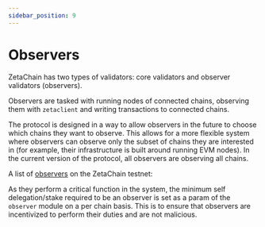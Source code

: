 ```yaml
---
sidebar_position: 9
---
```



# Observers

ZetaChain has two types of validators: core validators and observer validators
(observers).

Observers are tasked with running nodes of connected chains, observing them with
`zetaclient` and writing transactions to connected chains.

The protocol is designed in a way to allow observers in the future to choose
which chains they want to observe. This allows for a more flexible system where
observers can observe only the subset of chains they are interested in (for
example, their infrastructure is built around running EVM nodes). In the current
version of the protocol, all observers are observing all chains.

A list of [observers](/architecture/modules/observer/overview) on the ZetaChain
testnet:

<ObserverList />

As they perform a critical function in the system, the minimum self
delegation/stake required to be an observer is set as a param of the `observer`
module on a per chain basis. This is to ensure that observers are incentivized
to perform their duties and are not malicious.

<ObserverParams />
